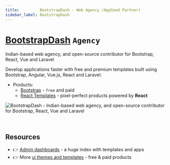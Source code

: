 ```yaml
---
title:         BootstrapDash - Web Agency (AppSeed Partner)
sidebar_label: BootstrapDash
---
```


# [BootstrapDash](https://www.bootstrapdash.com/?ref=23) `Agency`

<SubHeading>Indian-based web agency, and open-source contributor for Bootstrap, React, Vue and Laravel</SubHeading>

Develop applications faster with free and premium templates built using Bootstrap, Angular, Vue.js, React and Laravel.

- Products: 
  - [Bootstrap](https://www.bootstrapdash.com/bootstrap-admin-template?ref=23) - `free` and paid
  - [React Templates](https://www.bootstrapdash.com/react-admin-templates?ref=23) - pixel-perfect products powered by **React**

![BootstrapDash - Indian-based web agency, and open-source contributor for Bootstrap, React, Vue and Laravel](https://user-images.githubusercontent.com/51070104/226649356-3f53c449-f18f-4a8e-9fb1-7df76c149696.png)

<br />

## Resources

- 👉 [Admin dashboards](https://www.admin-dashboards.com/) - a huge index with templates and apps
- 👉 More [ui themes and templates](https://www.ui-themes.com/) - free & paid products
